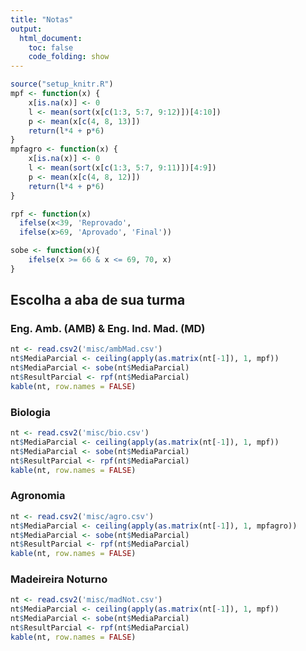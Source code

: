 ```yaml
---
title: "Notas"
output:
  html_document:
    toc: false
    code_folding: show
---
```


```r
source("setup_knitr.R")
mpf <- function(x) {
    x[is.na(x)] <- 0
    l <- mean(sort(x[c(1:3, 5:7, 9:12)])[4:10])
    p <- mean(x[c(4, 8, 13)])
    return(l*4 + p*6)
}
mpfagro <- function(x) {
    x[is.na(x)] <- 0
    l <- mean(sort(x[c(1:3, 5:7, 9:11)])[4:9])
    p <- mean(x[c(4, 8, 12)])
    return(l*4 + p*6)
}

rpf <- function(x)
  ifelse(x<39, 'Reprovado',
  ifelse(x>69, 'Aprovado', 'Final'))

sobe <- function(x){
    ifelse(x >= 66 & x <= 69, 70, x)
}
```

## Escolha a aba de sua turma {.tabset}

### Eng. Amb. (AMB) & Eng. Ind. Mad. (MD)

```r
nt <- read.csv2('misc/ambMad.csv')
nt$MediaParcial <- ceiling(apply(as.matrix(nt[-1]), 1, mpf))
nt$MediaParcial <- sobe(nt$MediaParcial)
nt$ResultParcial <- rpf(nt$MediaParcial)
kable(nt, row.names = FALSE)
```

### Biologia

```r
nt <- read.csv2('misc/bio.csv')
nt$MediaParcial <- ceiling(apply(as.matrix(nt[-1]), 1, mpf))
nt$MediaParcial <- sobe(nt$MediaParcial)
nt$ResultParcial <- rpf(nt$MediaParcial)
kable(nt, row.names = FALSE)
```

### Agronomia

```r
nt <- read.csv2('misc/agro.csv')
nt$MediaParcial <- ceiling(apply(as.matrix(nt[-1]), 1, mpfagro))
nt$MediaParcial <- sobe(nt$MediaParcial)
nt$ResultParcial <- rpf(nt$MediaParcial)
kable(nt, row.names = FALSE)
```

### Madeireira Noturno

```r
nt <- read.csv2('misc/madNot.csv')
nt$MediaParcial <- ceiling(apply(as.matrix(nt[-1]), 1, mpf))
nt$MediaParcial <- sobe(nt$MediaParcial)
nt$ResultParcial <- rpf(nt$MediaParcial)
kable(nt, row.names = FALSE)
```
